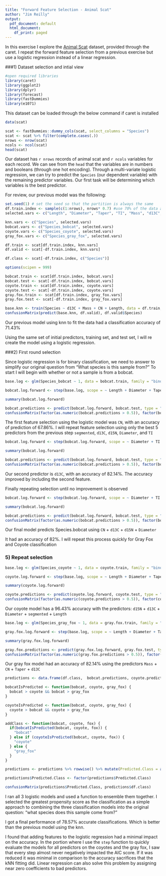 ```yaml
---
title: "Forward Feature Selection - Animal Scat"
author: "Jim Reilly"
output:
  pdf_document: default
  html_document:
    df_print: paged
---
```


In this exercise I explore the [Animal Scat](https://topepo.github.io/caret/data-sets.html#animal-scat-data) dataset, provided through the caret. I repeat the forward feature selection from a previous exercise but use a logistic regression instead of a linear regression. 

###1) Dataset selection and intial view 
```r
#open required libraries
library(caret)
library(ggplot2)
library(dplyr)
library(forecast)
library(fastDummies)
library(e1071)
```

This dataset can be loaded through the below command if caret is installed

```r
data(scat)

scat <- fastDummies::dummy_cols(scat, select_columns = "Species")
scat <- scat %>% filter(complete.cases(.))
nrows <- nrow(scat)
ncols <- ncol(scat)
head(scat)
```
Our dataset has `r nrows` records of animal scat and `r ncols` variables for each record. We can see from the `head` that the variables are in numbers and booleans (through one hot encoding). Through a multi-variate logistic regression, we can try to predict the `Species` (our dependent variable) with the remaining predictor variables. Our first task will be determining which variables is the best predictor.

For review, our previous model was the following:

```r
set.seed(1) # set the seed so that the partition is always the same
df.train.index <- sample(c(1:nrows), nrows* 0.7) #use 70% of the data as a training set
selected.vars <- c("Length", "Diameter", "Taper", "TI", "Mass", "d13C", "d15N", "CN", "ropey", "segmented")

knn.vars <- c("Species", selected.vars)
bobcat.vars <- c("Species_bobcat", selected.vars)
coyote.vars <- c("Species_coyote", selected.vars)
gray_fox.vars <- c("Species_gray_fox", selected.vars)

df.train <- scat[df.train.index, knn.vars]
df.valid <- scat[-df.train.index, knn.vars]

df.class <- scat[-df.train.index, c("Species")]

options(scipen = 999)

bobcat.train <- scat[df.train.index, bobcat.vars]
bobcat.test <- scat[-df.train.index, bobcat.vars]
coyote.train <- scat[df.train.index, coyote.vars]
coyote.test <- scat[-df.train.index, coyote.vars]
gray.fox.train <- scat[df.train.index, gray_fox.vars]
gray.fox.test <- scat[-df.train.index, gray_fox.vars]
```


```r
base.knn <- train(Species ~ d13C + Mass + CN + Length, data = df.train, method = "knn")
confusionMatrix(predict(base.knn, df.valid), df.valid$Species)
```

Our previous model using knn to fit the data had a classification accuracy of 71.43%

Using the same set of initial predictors, training set, and test set, I will re create the model using a logistic regression. 

###2) First round selection

Since logistic regression is for binary classification, we need to answer to simplify our original question from "What species is this sample from?" To start I will begin with whether or not a sample is from a bobcat.


```r
base.log <- glm(Species_bobcat ~ 1, data = bobcat.train, family = "binomial")

bobcat.log.forward <- step(base.log, scope = ~ Length + Diameter + Taper + TI + Mass + d13C + d15N + CN + ropey + segmented, steps = 1, direction = "forward")

summary(bobcat.log.forward)

bobcat.predictions <- predict(bobcat.log.forward, bobcat.test, type = "response")
confusionMatrix(factor(as.numeric(bobcat.predictions > 0.5)), factor(bobcat.test$Species_bobcat))
```

The first feature selection using the logistic model was `CN`, with an accuracy of prediction of 67.86%. I will repeat feature selection using only the best 5 predictors from the previous step `segmented`, `d13C`, `d15N`, `Diameter`, and `TI` 

```r
bobcat.log.forward <- step(bobcat.log.forward, scope = ~ Diameter + TI + d13C + d15N + CN + segmented, steps = 1, direction = "forward")

summary(bobcat.log.forward)

bobcat.predictions <- predict(bobcat.log.forward, bobcat.test, type = "response")
confusionMatrix(factor(as.numeric(bobcat.predictions > 0.5)), factor(bobcat.test$Species_bobcat))
```

Our second predictor is `d13C`, with an accuracy of 82.14%. The accuracy improved by including the second feature.

Finally repeating selection until no improvement is observed

```r
bobcat.log.forward <- step(bobcat.log.forward, scope = ~ Diameter + TI + d13C + d15N + CN + segmented, direction = "forward")

summary(bobcat.log.forward)

bobcat.predictions <- predict(bobcat.log.forward, bobcat.test, type = "response")
confusionMatrix(factor(as.numeric(bobcat.predictions > 0.5)), factor(bobcat.test$Species_bobcat))
```

Our final model predicts Species.bobcat using `CN` + `d13C` + `d15N` + `Diameter`

It had an accuracy of 82%. I will repeat this process quickly for Gray Fox and Coyote classification

### 5) Repeat selection

```r
base.log <- glm(Species_coyote ~ 1, data = coyote.train, family = "binomial")

coyote.log.forward <- step(base.log, scope = ~ Length + Diameter + Taper + TI + Mass + d13C + d15N + CN + ropey + segmented, direction = "forward")

summary(coyote.log.forward)

coyote.predictions <- predict(coyote.log.forward, coyote.test, type = "response")
confusionMatrix(factor(as.numeric(coyote.predictions > 0.5)), factor(coyote.test$Species_coyote))
```

Our coyote model has a 96.43% accuracy with the predictors: `d15N` + `d13C` + `Diameter` + `segmented` + `Length`

```r
base.log <- glm(Species_gray_fox ~ 1, data = gray.fox.train, family = "binomial")

gray.fox.log.forward <- step(base.log, scope = ~ Length + Diameter + Taper + TI + Mass + d13C + d15N + CN + ropey + segmented, direction = "forward")

summary(gray.fox.log.forward)

gray.fox.predictions <- predict(gray.fox.log.forward, gray.fox.test, type = "response")
confusionMatrix(factor(as.numeric(gray.fox.predictions > 0.5)), factor(gray.fox.test$Species_gray_fox))
```

Our gray fox model had an accuracy of 82.14% using the predictors `Mass` + `CN` + `Taper` + `d13C`

```r
predictions <- data.frame(df.class,  bobcat.predictions, coyote.predictions, gray.fox.predictions)

bobcatIsPredicted <- function(bobcat, coyote, gray_fox) {
  bobcat > coyote && bobcat > gray_fox
}

coyoteIsPredicted <- function(bobcat, coyote, gray_fox) {
  coyote > bobcat && coyote > gray_fox
}

addClass <- function(bobcat, coyote, fox) {
  if(bobcatIsPredicted(bobcat, coyote, fox)) {
    "bobcat"
  } else if (coyoteIsPredicted(bobcat, coyote, fox)) {
    "coyote"
  } else {
    "gray_fox"
  }
}

predictions <- predictions %>% rowwise() %>% mutate(Predicted.Class = addClass(bobcat.predictions, coyote.predictions, gray.fox.predictions))

predictions$Predicted.Class <- factor(predictions$Predicted.Class)

confusionMatrix(predictions$Predicted.Class, predictions$df.class)

```

I ran all 3 logistic models and used a function to ensemble them together. I selected the greatest propensity score as the classification as a simple approach to combining the three classification models into the original question: "what species does this sample come from?"

I got a final performance of 78.57% accurate classifications. Which is better than the previous model using the knn.

I found that adding features to the logistic regression had a minimal impact on the accuracy. In the portion where I use the `step` function to quickly evaluate the models for all predictors on the coyotes and the gray fox, I saw that every step almost never negatively impacted the AIC score. If it was reduced it was minimal in comparison to the accuracy sacrifices that the kNN fitting did. Linear regression can also solve this problem by assigning near zero coefficients to bad predictors. 